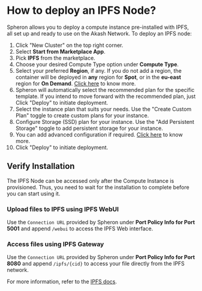 
# How to deploy an IPFS Node?

Spheron allows you to deploy a compute instance pre-installed with IPFS, all set up and ready to use on the Akash Network.
To deploy an IPFS node:

1. Click "New Cluster" on the top right corner.
2. Select **Start from Marketplace App**.
3. Pick **IPFS** from the marketplace.
4. Choose your desired Compute Type option under **Compute Type**.
5. Select your preferred **Region**, if any. If you do not add a region, the container will be deployed in **any** region for **Spot**, or in the **eu-east** region for **On Demand**. [Click here](/compute/cluster/#region) to know more.
6. Spheron will automatically select the recommended plan for the specific template. If you intend to move forward with the recommended plan, just Click "Deploy" to initiate deployment.
7. Select the instance plan that suits your needs. Use the "Create Custom Plan" toggle to create custom plans for your instance.
8. Configure Storage (SSD) plan for your instance. Use the "Add Persistent Storage" toggle to add persistent storage for your instance.
9. You can add advanced configuration if required. [Click here](/compute/cluster/#additional-configuration-1) to know more.
10. Click "Deploy" to initiate deployment.

## Verify Installation

The IPFS Node can be accessed only after the Compute Instance is provisioned.
Thus, you need to wait for the installation to complete before you can start using it.

### Upload files to IPFS using IPFS WebUI

Use the `Connection URL` provided by Spheron under **Port Policy Info for Port 5001** and append `/webui` to access the IPFS Web interface.

### Access files using IPFS Gateway

Use the `Connection URL` provided by Spheron under **Port Policy Info for Port 8080** and append `/ipfs/{cid}` to access your file directly from the IPFS network.

For more information, refer to the [IPFS docs](https://docs.ipfs.tech/how-to/desktop-app/#install-ipfs-desktop).

<Navigation name="Deploy IPFS Node" />
